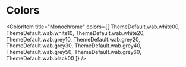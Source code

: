 

<Meta title="Paygreen | Colors" />

# Colors

<ColorPalette>
  <ColorItem title="Primary" subtitle="Main" colors={[ThemeDefault.color.primary.main]} />
  <ColorItem title="Primary" subtitle="Light" colors={[ThemeDefault.color.primary.light]} />
  <ColorItem title="Primary" subtitle="Gradient Base" colors={[
      ThemeDefault.color.primary.gradientBase, ThemeDefault.color.primary.gradientShade]} />
  
  <ColorItem title="Secondary" subtitle="Main" colors={[ThemeDefault.color.secondary.main]} />
  <ColorItem title="Secondary" subtitle="Light" colors={[ThemeDefault.color.secondary.light]} />
  <ColorItem title="Secondary" subtitle="Gradient Base" colors={[ThemeDefault.color.secondary.gradientBase, ThemeDefault.color.secondary.gradientShade]} />
  
  <ColorItem title="Tertiary" subtitle="Main" colors={[ThemeDefault.color.tertiary.main]} />
  <ColorItem title="Tertiary" subtitle="Light" colors={[ThemeDefault.color.tertiary.light]} />
  <ColorItem title="Tertiary" subtitle="Gradient Base" colors={[ThemeDefault.color.tertiary.gradientBase, ThemeDefault.color.tertiary.gradientShade]} />
  
  <ColorItem title="Quaternary" subtitle="Main" colors={[ThemeDefault.color.quaternary.main]} />
  <ColorItem title="Quaternary" subtitle="Light" colors={[ThemeDefault.color.quaternary.light]} />
  <ColorItem title="Quaternary" subtitle="Gradient Base" colors={[ThemeDefault.color.quaternary.gradientBase, ThemeDefault.color.quaternary.gradientShade]} />
  
  <ColorItem
    title="Monochrome"
    colors={[
      ThemeDefault.wab.white00,
      ThemeDefault.wab.white10,
      ThemeDefault.wab.white20,
      ThemeDefault.wab.grey10,
      ThemeDefault.wab.grey20,
      ThemeDefault.wab.grey30,
      ThemeDefault.wab.grey40,
      ThemeDefault.wab.grey50,
      ThemeDefault.wab.grey60,
      ThemeDefault.wab.black00
    ]}
  />
</ColorPalette>
